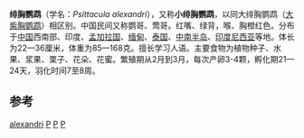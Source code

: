 {{Speciesbox
| taxon = Psittacula alexandri
| image = Psittacula alexandri -Changi Village-6.jpg
| status = NT
| status_system = IUCN3.1
| status_ref = <ref>{{IUCN|id=22685505 |title=''Psittacula alexandri'' |assessors=[[BirdLife_International|BirdLife International]] |version=2013.2 |year=2013 |accessdate=26 November 2013}}</ref>
| binomial_authority = ([[卡尔·林奈|Linnaeus]], 1758)
}}

'''绯胸鹦鹉'''（学名：''Psittacula alexandri''），又称'''小绯胸鹦鹉'''，以同大绯胸鹦鹉（[[大紫胸鹦鹉|大紫胸鹦鹉]]）相区别。中国民间又称鹦哥、莺哥。红嘴、绿背，喉、胸橙红色。分布于[[中国|中国]]西南部、印度、[[孟加拉国|孟加拉国]]、[[缅甸|缅甸]]、[[泰国|泰国]]、[[中南半岛|中南半岛]]、[[印度尼西亚|印度尼西亚]]等地。体长为22—36厘米，体重为85—168克。擅长学习人语。主要食物为植物种子、水果、浆果、栗子、花朵、花蜜。繁殖期从2月到3月，每次产卵3-4颗，孵化期21—24天，羽化时间7至8周。

==参考==
{{reflist}}

{{bird-stub}}
{{Taxonbar}}
[[Category:鹦鹉属|alexandri]]
[[Category:安達曼群島鳥類|P]]
[[Category:卡尔·林奈命名的生物分类|P]]
[[Category:1758年描述的鸟类|P]]